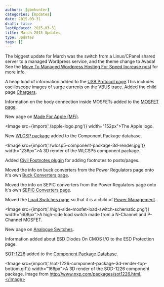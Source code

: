 ```yaml
---
authors: [gbmhunter]
categories: [Updates]
date: 2015-03-31
draft: false
lastUpdated: 2015-03-31
title: March 2015 Updates
type: updates
tags: []
---
```



The biggest update for March was the switch from a Linux/CPanel shared server to a managed Wordpress service, and the theme change to Avada! See the [Move To Managed Wordpress Hosting For Speed Increase post](/updates/2015/04-03-move-to-managed-wordpress-hosting-for-speed-increase/) for more info.

A heap load of information added to the [USB Protocol page](/electronics/communication-protocols/usb-protocol).This includes oscilloscope images of surge currents on the VBUS trace. Added the child page [Chargers](/electronics/communication-protocols/usb-protocol/chargers).

Information on the body connection inside MOSFETs added to the [MOSFET page](/electronics/components/transistors/mosfets).

New page on [Made For Apple (MFi)](/electronics/circuit-design/made-for-ipod-iphone-ipad-mfi).

<Image src={import('./apple-logo.png')} width="152px">The Apple logo.</Image>

New [WLCSP package](/pcb-design/component-packages/wlcsp-component-package) added to the Component Package database.

<Image src={import('./wlcsp5-component-package-3d-render.jpg')} width="236px">A 3D render of the WLCSP5 component package.</Image>

Added [Civil Footnotes plugin](https://wordpress.org/plugins/civil-footnotes/) for adding footnotes to posts/pages.

Moved the info on buck converters from the Power Regulators page onto it's own [Buck Converters page](/electronics/components/power-regulators/switch-mode-power-supplies-smps/buck-converters/).

Moved the info on SEPIC converters from the Power Regulators page onto it's own [SEPIC Converters page](/electronics/components/power-regulators/switch-mode-power-supplies-smps/sepics/).

Moved the [Load Switches page](/electronics/circuit-design/load-switches/) so that it is a child of [Power Management](/electronics/circuit-design/power-management).

<Image src={import('./high-side-mosfet-load-switch-schematic.png')} width="608px">A high-side load switch made from a N-Channel and P-Channel MOSFET.</Image>

New page on [Analogue Switches](/electronics/components/analogue-switches-transmission-gates/).

Information added about ESD Diodes On CMOS I/O to the ESD Protection page.

[SOT-1226](/pcb-design/component-packages/sot-1226-2-component-package) added to the [Component Package Database](/pcb-design/component-packages).

<Image src={import('./sot-1226-component-package-3d-render-top-bottom.gif')} width="166px">A 3D render of the SOD-1226 component package. Image from http://www.nxp.com/packages/sot1226.html.</Image>
